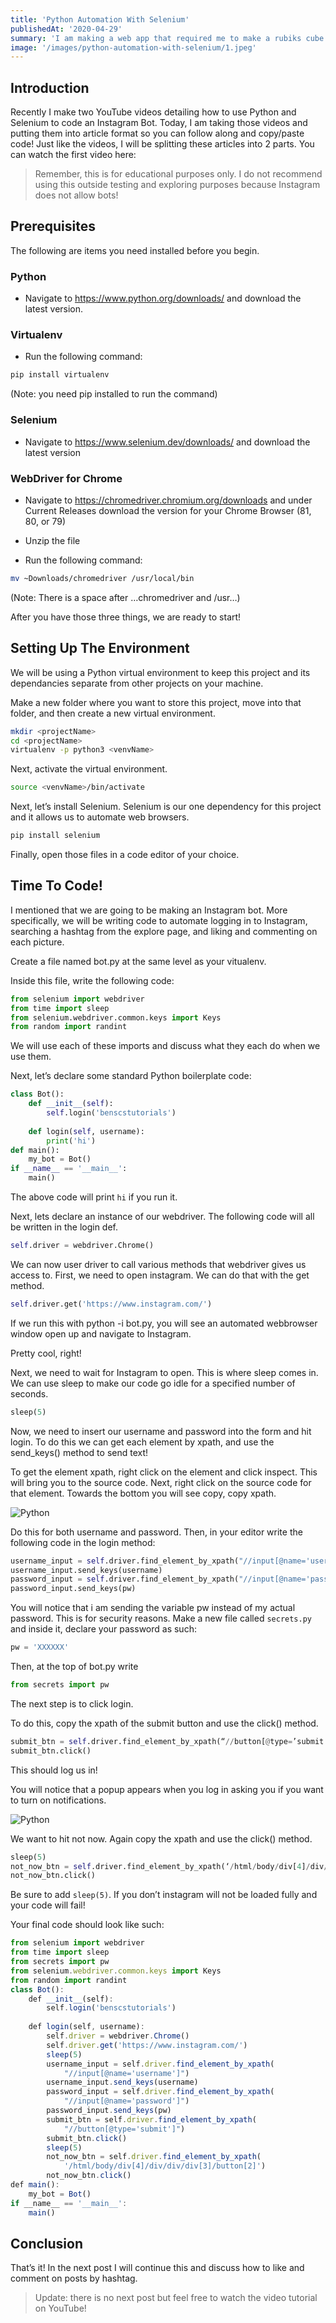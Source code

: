 ```yaml
---
title: 'Python Automation With Selenium'
publishedAt: '2020-04-29'
summary: 'I am making a web app that required me to make a rubiks cube scramble. I will show you how to implement this algorithm in JavaScript.'
image: '/images/python-automation-with-selenium/1.jpeg'
---
```


## Introduction

Recently I make two YouTube videos detailing how to use Python and Selenium to code an Instagram Bot. Today, I am taking those videos and putting them into article format so you can follow along and copy/paste code! Just like the videos, I will be splitting these articles into 2 parts. You can watch the first video here:

> Remember, this is for educational purposes only. I do not recommend using this outside testing and exploring purposes because Instagram does not allow bots!

## Prerequisites

The following are items you need installed before you begin.

### Python

- Navigate to https://www.python.org/downloads/ and download the latest version.

### Virtualenv

- Run the following command:

```bash
pip install virtualenv
```

(Note: you need pip installed to run the command)

### Selenium

- Navigate to https://www.selenium.dev/downloads/ and download the latest version

### WebDriver for Chrome

- Navigate to https://chromedriver.chromium.org/downloads and under Current Releases download the version for your Chrome Browser (81, 80, or 79)

- Unzip the file

- Run the following command:

```bash
mv ~Downloads/chromedriver /usr/local/bin
```

(Note: There is a space after …chromedriver and /usr…)

After you have those three things, we are ready to start!

## Setting Up The Environment

We will be using a Python virtual environment to keep this project and its dependancies separate from other projects on your machine.

Make a new folder where you want to store this project, move into that folder, and then create a new virtual environment.

```bash
mkdir <projectName>
cd <projectName>
virtualenv -p python3 <venvName>
```

Next, activate the virtual environment.

```bash
source <venvName>/bin/activate
```

Next, let’s install Selenium. Selenium is our one dependency for this project and it allows us to automate web browsers.

```bash
pip install selenium
```

Finally, open those files in a code editor of your choice.

## Time To Code!

I mentioned that we are going to be making an Instagram bot. More specifically, we will be writing code to automate logging in to Instagram, searching a hashtag from the explore page, and liking and commenting on each picture.

Create a file named bot.py at the same level as your vitualenv.

Inside this file, write the following code:

```python
from selenium import webdriver
from time import sleep
from selenium.webdriver.common.keys import Keys
from random import randint
```

We will use each of these imports and discuss what they each do when we use them.

Next, let’s declare some standard Python boilerplate code:

```python
class Bot(): 
    def __init__(self):
        self.login('benscstutorials')
   
    def login(self, username):
        print('hi')
def main():
    my_bot = Bot()
if __name__ == '__main__':
    main()
```

The above code will print ```hi``` if you run it.

Next, lets declare an instance of our webdriver. The following code will all be written in the login def.

```python
self.driver = webdriver.Chrome()
```

We can now user driver to call various methods that webdriver gives us access to. First, we need to open instagram. We can do that with the get method.

```python
self.driver.get('https://www.instagram.com/')
```

If we run this with python -i bot.py, you will see an automated webbrowser window open up and navigate to Instagram.

Pretty cool, right!

Next, we need to wait for Instagram to open. This is where sleep comes in. We can use sleep to make our code go idle for a specified number of seconds.

```python
sleep(5)
```

Now, we need to insert our username and password into the form and hit login. To do this we can get each element by xpath, and use the send_keys() method to send text!

To get the element xpath, right click on the element and click inspect. This will bring you to the source code. Next, right click on the source code for that element. Towards the bottom you will see copy, copy xpath.

![Python](/images/python-automation-with-selenium/2.png)

Do this for both username and password. Then, in your editor write the following code in the login method:

```python
username_input = self.driver.find_element_by_xpath("//input[@name='username']")
username_input.send_keys(username)
password_input = self.driver.find_element_by_xpath("//input[@name='password']")
password_input.send_keys(pw)
```

You will notice that i am sending the variable pw instead of my actual password. This is for security reasons. Make a new file called ```secrets.py``` and inside it, declare your password as such:

```python:secrets.py
pw = 'XXXXXX'
```

Then, at the top of bot.py write

```python:bot.py
from secrets import pw
```

The next step is to click login.

To do this, copy the xpath of the submit button and use the click() method.

```python
submit_btn = self.driver.find_element_by_xpath(“//button[@type=’submit’]”)
submit_btn.click()
```

This should log us in!


You will notice that a popup appears when you log in asking you if you want to turn on notifications.

![Python](/images/python-automation-with-selenium/3.png)

We want to hit not now. Again copy the xpath and use the click() method.

```python
sleep(5)
not_now_btn = self.driver.find_element_by_xpath(‘/html/body/div[4]/div/div/div[3]/button[2]’)
not_now_btn.click()
```

Be sure to add ```sleep(5)```. If you don’t instagram will not be loaded fully and your code will fail!

Your final code should look like such:

```javascript
from selenium import webdriver
from time import sleep
from secrets import pw
from selenium.webdriver.common.keys import Keys
from random import randint
class Bot():
    def __init__(self):
        self.login('benscstutorials')
    
    def login(self, username):
        self.driver = webdriver.Chrome()   
        self.driver.get('https://www.instagram.com/')
        sleep(5)
        username_input = self.driver.find_element_by_xpath(
            "//input[@name='username']")
        username_input.send_keys(username)
        password_input = self.driver.find_element_by_xpath(
            "//input[@name='password']")
        password_input.send_keys(pw)
        submit_btn = self.driver.find_element_by_xpath(
            "//button[@type='submit']")
        submit_btn.click()
        sleep(5)
        not_now_btn = self.driver.find_element_by_xpath(
            '/html/body/div[4]/div/div/div[3]/button[2]')
        not_now_btn.click()
def main():
    my_bot = Bot()
if __name__ == '__main__':
    main()
```

## Conclusion

That’s it! In the next post I will continue this and discuss how to like and comment on posts by hashtag.

> Update: there is no next post but feel free to watch the video tutorial on YouTube!